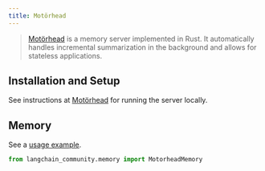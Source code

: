 ```yaml
---
title: Motörhead
---
```


>[Motörhead](https://github.com/getmetal/motorhead) is a memory server implemented in Rust. It automatically handles incremental summarization in the background and allows for stateless applications.

## Installation and Setup

See instructions at [Motörhead](https://github.com/getmetal/motorhead) for running the server locally.


## Memory

See a [usage example](/oss/python/integrations/memory/motorhead_memory).

```python
from langchain_community.memory import MotorheadMemory
```
